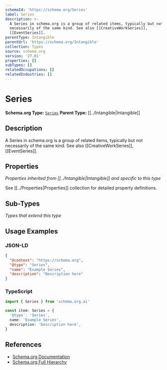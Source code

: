 ```yaml
---
schemaId: 'https://schema.org/Series'
label: Series
description: >-
  A Series in schema.org is a group of related items, typically but not
  necessarily of the same kind. See also [[CreativeWorkSeries]],
  [[EventSeries]].
parentType: Intangible
parentUrl: 'https://schema.org/Intangible'
collection: Types
source: schema.org
version: '27.01'
properties: []
subTypes: []
relatedOccupations: []
relatedIndustries: []
---
```

# Series

**Schema.org Type:** [`Series`](https://schema.org/Series)
**Parent Type:** [[../Intangible|Intangible]]

## Description

A Series in schema.org is a group of related items, typically but not necessarily of the same kind. See also [[CreativeWorkSeries]], [[EventSeries]].

## Properties

*Properties inherited from [[../Intangible|Intangible]] and specific to this type*

See [[../Properties|Properties]] collection for detailed property definitions.

## Sub-Types

*Types that extend this type*

## Usage Examples

### JSON-LD

```json
{
  "@context": "https://schema.org",
  "@type": "Series",
  "name": "Example Series",
  "description": "Description here"
}
```

### TypeScript

```typescript
import { Series } from 'schema.org.ai'

const item: Series = {
  '@type': 'Series',
  name: 'Example Series',
  description: 'Description here',
}
```

## References

- [Schema.org Documentation](https://schema.org/Series)
- [Schema.org Full Hierarchy](https://schema.org/docs/full.html)
